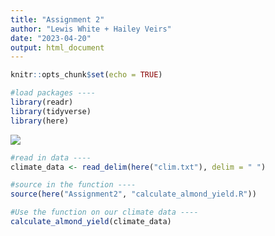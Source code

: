 ```yaml
---
title: "Assignment 2"
author: "Lewis White + Hailey Veirs"
date: "2023-04-20"
output: html_document
---
```


```r
knitr::opts_chunk$set(echo = TRUE)
```

```r
#load packages ----
library(readr)
library(tidyverse)
library(here)
```

![](crop_yields_model.jpg)

```r
#read in data ----
climate_data <- read_delim(here("clim.txt"), delim = " ")

#source in the function ----
source(here("Assignment2", "calculate_almond_yield.R"))

#Use the function on our climate data ----
calculate_almond_yield(climate_data)
```
